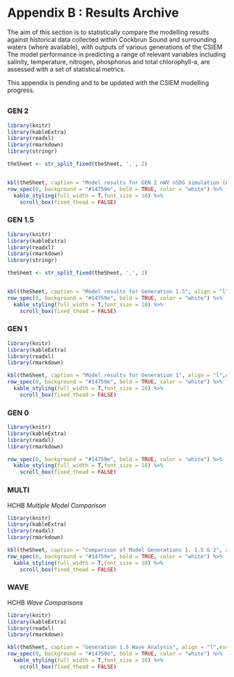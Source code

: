 # Appendix B : Results Archive {-}

The aim of this section is to statistically compare the modelling results against historical data collected within Cockbrun Sound and surrounding waters (where available), with outputs of various generations of the CSIEM The model performance in predicting a range of relevant variables including salinity, temperature, nitrogen, phosphorus and total chlorophyll-a, are assessed with a set of statistical metrics.

This appendix is pending and to be updated with the CSIEM modelling progress.

## {.panelset .unnumbered}

### GEN 2 {.unnumbered}

```r
library(knitr)
library(kableExtra)
library(readxl)
library(rmarkdown)
library(stringr)

theSheet <- str_split_fixed(theSheet, ',', 2)


kbl(theSheet, caption = "Model results for GEN 2 nWV nSDG simulation (Generation 2 model without wave or dynamic sediment modules engaged.)", align = "l",escape = F,col.names = c("Generation 2  (TIME SERIES)","Generation 2 (TRANSECT)"), ) %>%
row_spec(0, background = "#14759e", bold = TRUE, color = "white") %>%
  kable_styling(full_width = T,font_size = 10) %>%
    scroll_box(fixed_thead = FALSE)
```

### GEN 1.5 {.unnumbered}

```r
library(knitr)
library(kableExtra)
library(readxl)
library(rmarkdown)
library(stringr)

theSheet <- str_split_fixed(theSheet, ',', 2)


kbl(theSheet, caption = "Model results for Generation 1.5", align = "l",escape = F,col.names = c("Generation 1.5 nALS Data 2017 2022","Generation 1.5 wALS Data 2017 2022"), ) %>%
row_spec(0, background = "#14759e", bold = TRUE, color = "white") %>%
  kable_styling(full_width = T,font_size = 10) %>%
    scroll_box(fixed_thead = FALSE)
```

### GEN 1 {.unnumbered}

```r
library(knitr)
library(kableExtra)
library(readxl)
library(rmarkdown)

kbl(theSheet, caption = "Model results for Generation 1", align = "l",escape = F,col.names = 'Generation 1 2019 2021', ) %>%
row_spec(0, background = "#14759e", bold = TRUE, color = "white") %>%
  kable_styling(full_width = T,font_size = 10) %>%
    scroll_box(fixed_thead = FALSE)
```

### GEN 0 {.unnumbered}

```r
library(knitr)
library(kableExtra)
library(readxl)
library(rmarkdown)

row_spec(0, background = "#14759e", bold = TRUE, color = "white") %>%
  kable_styling(full_width = T,font_size = 10) %>%
    scroll_box(fixed_thead = FALSE)
```

### MULTI {.unnumbered}

HCHB _Multiple Model Comparison_

```r

library(knitr)
library(kableExtra)
library(readxl)
library(rmarkdown)

kbl(theSheet, caption = "Comparison of Model Generations 1, 1.5 & 2", align = "l",escape = F,col.names = 'Model Comparison 2017 2022', ) %>%
row_spec(0, background = "#14759e", bold = TRUE, color = "white") %>%
  kable_styling(full_width = T,font_size = 10) %>%
    scroll_box(fixed_thead = FALSE)
```

### WAVE {.unnumbered}

HCHB _Wave Comparisons_

```r
library(knitr)
library(kableExtra)
library(readxl)
library(rmarkdown)

kbl(theSheet, caption = "Generation 1.5 Wave Analysis", align = "l",escape = F,col.names = 'Generation 1.5', ) %>%
row_spec(0, background = "#14759e", bold = TRUE, color = "white") %>%
  kable_styling(full_width = T,font_size = 10) %>%
    scroll_box(fixed_thead = FALSE)

```
